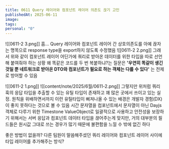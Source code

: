 ```yaml
---
title: 0611 Query 레이어와 컴포넌트 레이어 의존도 끊기 고민
publishedAt: 2025-06-11
image: 
tags: 
personal: "0"
---
```



![[0611-2 3.png]]
흠...
Query 레이어와 컴포넌트 레이어 간 상호의존도를 아예 끊자는 명목으로 response type을 export하지 않도록 수정했음
![[0611-2 2.png]]
그래서 위와 같이 컴포넌트 레이어 어딘가에 쿼리로 받아온 데이터를 위한 타입을 따로 선언해 붙여줘야 하는 상황
왜 똑같은 코드를 두 번 복붙하냐?는 질문은 **'우연히 똑같이 생긴 것일 뿐 네트워크로 받아온 DTO와 컴포넌트가 필요로 하는 객체는 다를 수 있다'** 는 전제로 방어할 수 있음

![[0611-2 1.png]]
![[content/note/2025/6월/0611-2.png]]
그렇지만 위처럼 쿼리 훅의 응답 타입을 추출할 수 있는 유틸 타입이 존재하고 꽤 많은 곳에서 쓰이고 있는 실정. 원칙을 위배하면서까지 이런 유틸타입이 삐져나올 수 있는 배경은 개발자 경험(DX)이 좋지 못하다는 것으로 볼 수 있음
시간 문자열을 컴포넌트에서 문자열이 아닌 Dayjs 객체로 다루기 위한 Timestone ValueObject로 일괄적으로 사용하고 안전성을 보장하기 위해서는 서버 응답과 컴포넌트 데이터 타입을 끊어주는게 맞지만, 거의 대부분의 필드들은 원시값 그대로 쓰는 경우가 많기 때문에 불편함을 느낄 수 밖에 없긴 하다

좋은 방법이 없을까? 다른 팀원이 말씀해주셨던 쿼리 레이어와 컴포넌트 레이어 사이에 타입 레이어를 추가해주는 방식?